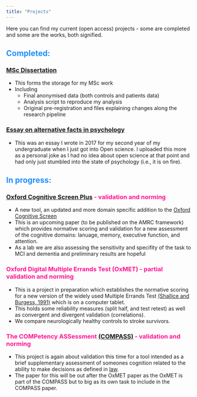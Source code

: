 ```yaml
---
title: "Projects"
---
```


Here you can find my current (open access) projects - some are completed and some are the works, both signified.

## <span style="color:dodgerblue">Completed:

### [MSc Dissertation](https://osf.io/cktj9/)

* This forms the storage for my MSc work
* Including
    + Final anonymised data (both controls and patients data)
    + Analysis script to reproduce my analysis
    + Original pre-registration and files explaining changes along the research pipeline
  

### [Essay on alternative facts in psychology ](https://osf.io/5wmkr/)

* This was an essay I wrote in 2017 for my second year of my undergraduate when I just got into Open science. I uploaded this more as a personal joke as I had no idea about open science at that point and had only just stumbled into the state of psychology (i.e., it is on fire).



## <span style="color:dodgerblue">In progress:

### <span style="color:deeppink"> [Oxford Cognitive Screen Plus](http://www.demeyerelab.org/?page_id=434) - validation and norming

* A new tool, an updated and more domain specific addition to the [Oxford Cognitive Screen](https://www.ocs-test.org/)
* This is an upcoming paper (to be published on the AMRC framework) which provides normative scoring and validation for a new assessment of the cognitive domains: lanuage, memory, executive function, and attention. 
* As a lab we are also assessing the sensitivity and specifity of the task to MCI and dementia and preliminary results are hopeful

### <span style="color:deeppink">Oxford Digital Multiple Errands Test (OxMET) - partial validation and norming

* This is a project in preparation which establishes the normative scoring for a new version of the widely used Multiple Errands Test [(Shallice and Burgess, 1991)](https://www.researchgate.net/publication/21111959_Deficits_in_strategy_application_following_frontal_lobe_damage_in_man) which is on a computer tablet. 
* This holds some reliability measures (split half, and test retest) as well as convergent and divergent validation (correlations). 
* We compare neurologically healthy controls to stroke survivors. 

### <span style="color:deeppink">The COMPetency ASSessment [(COMPASS)](http://www.demeyerelab.org/?page_id=469) - validation and norming

* This project is again about validation this time for a tool intended as a brief supplementary assessment of someones cognition related to the ability to make decisions as defined in [law](http://www.legislation.gov.uk/ukpga/2005/9/contents). 
* The paper for this will be out after the OxMET paper as the OxMET is part of the COMPASS but to big as its own task to include in the COMPASS paper. 





